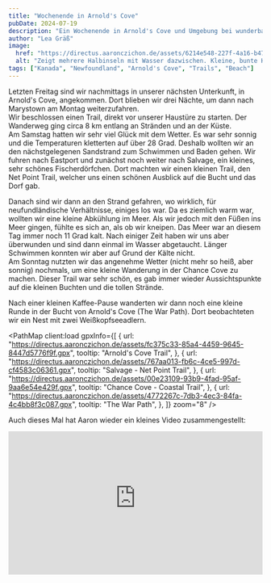 ```yaml
---
title: "Wochenende in Arnold's Cove"
pubDate: 2024-07-19
description: "Ein Wochenende in Arnold's Cove und Umgebung bei wunderbarem Wetter"
author: "Lea Gräß"
image:
  href: "https://directus.aaronczichon.de/assets/6214e548-227f-4a16-b479-f4375cd44910.jpg?quality=70&width=1600"
  alt: "Zeigt mehrere Halbinseln mit Wasser dazwischen. Kleine, bunte Häuser und viel Wasser drumherum. Das Wetter ist sonnig."
tags: ["Kanada", "Newfoundland", "Arnold's Cove", "Trails", "Beach"]
---
```



Letzten Freitag sind wir nachmittags in unserer nächsten Unterkunft, in Arnold's Cove, angekommen. Dort blieben wir drei Nächte, um dann nach Marystown am Montag weiterzufahren.  
Wir beschlossen einen Trail, direkt vor unserer Haustüre zu starten. Der Wanderweg ging circa 8 km entlang an Stränden und an der Küste.  
Am Samstag hatten wir sehr viel Glück mit dem Wetter. Es war sehr sonnig und die Temperaturen kletterten auf über 28 Grad. Deshalb wollten wir an den nächstgelegenen Sandstrand zum Schwimmen und Baden gehen. Wir fuhren nach Eastport und zunächst noch weiter nach Salvage, ein kleines, sehr schönes Fischerdörfchen. Dort machten wir einen kleinen Trail, den Net Point Trail, welcher uns einen schönen Ausblick auf die Bucht und das Dorf gab.

<DirectusGallery folderName="28-01 Arnold's Cove, Salvage and Beach" />

Danach sind wir dann an den Strand gefahren, wo wirklich, für neufundländische Verhältnisse, einiges los war. Da es ziemlich warm war, wollten wir eine kleine Abkühlung im Meer. Als wir jedoch mit den Füßen ins Meer gingen, fühlte es sich an, als ob wir kneipen. Das Meer war an diesem Tag immer noch 11 Grad kalt. Nach einiger Zeit haben wir uns aber überwunden und sind dann einmal im Wasser abgetaucht. Länger Schwimmen konnten wir aber auf Grund der Kälte nicht.  
Am Sonntag nutzten wir das angenehme Wetter (nicht mehr so heiß, aber sonnig) nochmals, um eine kleine Wanderung in der Chance Cove zu machen. Dieser Trail war sehr schön, es gab immer wieder Aussichtspunkte auf die kleinen Buchten und die tollen Strände.

<DirectusGallery folderName="28-02 Chance Cove" />

Nach einer kleinen Kaffee-Pause wanderten wir dann noch eine kleine Runde in der Bucht von Arnold's Cove (The War Path). Dort beobachteten wir ein Nest mit zwei Weißkopfseeadlern.

<PathMap
  client:load
  gpxInfo={[
    {
      url: "https://directus.aaronczichon.de/assets/fc375c33-85a4-4459-9645-8447d5776f9f.gpx",
      tooltip: "Arnold's Cove Trail",
    },
    {
      url: "https://directus.aaronczichon.de/assets/767aa013-fb6c-4ce5-997d-cf4583c06361.gpx",
      tooltip: "Salvage - Net Point Trail",
    },
    {
      url: "https://directus.aaronczichon.de/assets/00e23109-93b9-4fad-95af-9aa6e54e429f.gpx",
      tooltip: "Chance Cove - Coastal Trail",
    },
    {
      url: "https://directus.aaronczichon.de/assets/4772267c-7db3-4ec3-84fa-4c4bb8f3c087.gpx",
      tooltip: "The War Path",
    },
  ]}
  zoom="8"
/>

Auch dieses Mal hat Aaron wieder ein kleines Video zusammengestellt:

<div style="position: relative; padding-top: 56.25%;">
  <iframe
    src="https://customer-rnx58v5rm01lsk0m.cloudflarestream.com/a5b4c26df26d05af430663a2311c8371/iframe?poster=https%3A%2F%2Fcustomer-rnx58v5rm01lsk0m.cloudflarestream.com%2Fa5b4c26df26d05af430663a2311c8371%2Fthumbnails%2Fthumbnail.jpg%3Ftime%3D%26height%3D600"
    loading="lazy"
    style="border: none; position: absolute; top: 0; left: 0; height: 100%; width: 100%;"
    allow="accelerometer; gyroscope; autoplay; encrypted-media; picture-in-picture;"
    allowfullscreen="true"
  ></iframe>
</div>
